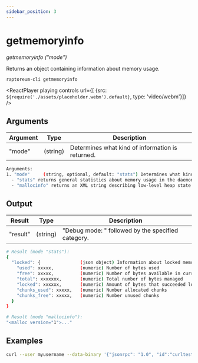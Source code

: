 ```yaml
---
sidebar_position: 3
---
```


# getmemoryinfo

*getmemoryinfo ("mode")*

Returns an object containing information about memory usage.

`raptoreum-cli getmemoryinfo `


<ReactPlayer playing controls url={[
    {src: `${require('./assets/placeholder.webm').default}`, type: 'video/webm'}]} />


## Arguments

| Argument | Type | Description |
|--|--|--|
| "mode" | (string) | Determines what kind of information is returned. |

```bash
Arguments:
1. "mode"     (string, optional, default: "stats") Determines what kind of information is returned.
  - "stats" returns general statistics about memory usage in the daemon.
  - "mallocinfo" returns an XML string describing low-level heap state (only available if compiled with glibc 2.10+).
```

## Output

| Result | Type | Description |
|--|--|--|
| "result" | (string) | "Debug mode: " followed by the specified category. |

```bash
# Result (mode "stats"):
{
  "locked": {               (json object) Information about locked memory manager
    "used": xxxxx,          (numeric) Number of bytes used
    "free": xxxxx,          (numeric) Number of bytes available in current arenas
    "total": xxxxxxx,       (numeric) Total number of bytes managed
    "locked": xxxxxx,       (numeric) Amount of bytes that succeeded locking. If this number is smaller than total, locking pages failed at some point and key data could be swapped to disk.
    "chunks_used": xxxxx,   (numeric) Number allocated chunks
    "chunks_free": xxxxx,   (numeric) Number unused chunks
  }
}

# Result (mode "mallocinfo"):
"<malloc version="1">..."
```


## Examples

```bash
curl --user myusername --data-binary '{"jsonrpc": "1.0", "id":"curltest", "method": "getmemoryinfo", "params": [] }' -H 'content-type: text/plain;' http://127.0.0.1:9998/
```

